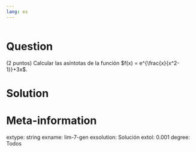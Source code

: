 ```yaml
---
lang: es
---
```


```r
```

Question
========
(2 puntos) Calcular las asíntotas de la función $f(x) = e^{\frac{x}{x^2-1}}+3x$.

Solution
========


Meta-information
================
extype: string
exname: lim-7-gen
exsolution: Solución
extol: 0.001
degree: Todos
